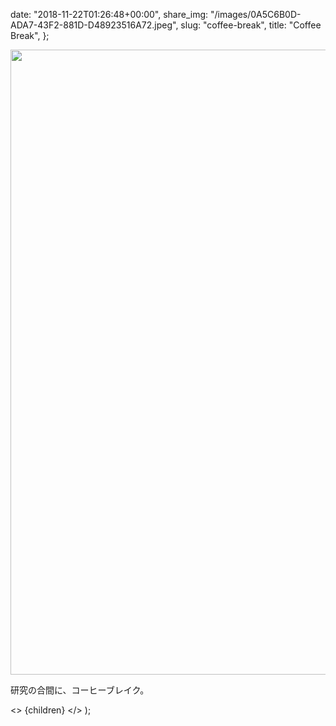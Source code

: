 
  date: "2018-11-22T01:26:48+00:00",
  share_img: "/images/0A5C6B0D-ADA7-43F2-881D-D48923516A72.jpeg",
  slug: "coffee-break",
  title: "Coffee Break",
};

<img src="/images/0A5C6B0D-ADA7-43F2-881D-D48923516A72.jpeg" alt="" width="1500" height="1000" loading="lazy" />

研究の合間に、コーヒーブレイク。

  <>
    <Head>
      <title>{meta.Title} | 異郷好実</title>
    </Head>
    <PostLayout meta={meta}>{children}</PostLayout>
  </>
);
